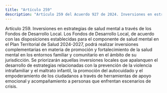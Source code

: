 ```yaml
---
title: "Artículo 259"
description: "Artículo 259 del Acuerdo 927 de 2024. Inversiones en estrategias de salud mental a través de los Fondos de Desarrollo Local."
---
```


Artículo 259. Inversiones en estrategias de salud mental a través de los Fondos de Desarrollo Local. Los Fondos de Desarrollo Local, de acuerdo con las disposiciones establecidas para el componente de salud mental en el Plan Territorial de Salud 2024-2027, podrá realizar inversiones complementarias en materia de promoción y fortalecimiento de la salud mental en los entornos familiar y comunitario en el ámbito de su jurisdicción. Se priorizarán aquellas inversiones locales que apalanquen el desarrollo de estrategias relacionadas con la prevención de la violencia intrafamiliar y el maltrato infantil, la promoción del autocuidado y el empoderamiento de los ciudadanos a través de herramientas de apoyo emocional y acompañamiento a personas que enfrentan escenarios de crisis.